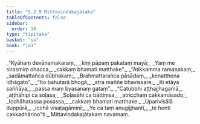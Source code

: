 ```yaml
---
title: "5.2.9 Mittavindakajātaka"
tableOfContents: false
sidebar:
  order: 10
type: "tipitaka"
basket: "su"
book: "ja1"
---
```



<DynamicBreadcrumb />

<Division number="100" book="ja1">

<Paragraph number="1265" type="verses" book="ja1">
_“Kyāhaṃ devānamakaraṃ,_  
_kiṃ pāpaṃ pakataṃ mayā;_  
_Yaṃ me sirasmiṃ ohacca,_  
_cakkaṃ bhamati matthake”._  

</Paragraph>

</Division>
<Division number="101" book="ja1">

<Paragraph number="1266" type="verses" book="ja1">
_“Atikkamma ramaṇakaṃ,_  
_sadāmattañca dūbhakaṃ;_  
_Brahmattarañca pāsādaṃ,_  
_kenatthena idhāgato”._  

</Paragraph>

</Division>
<Division number="102" book="ja1">

<Paragraph number="1267" type="verses" book="ja1">
_“Ito bahutarā bhogā,_  
_atra maññe bhavissare;_  
_Iti etāya saññāya,_  
_passa maṃ byasanaṃ gataṃ”._  

</Paragraph>

</Division>
<Division number="103" book="ja1">

<Paragraph number="1268" type="verses" book="ja1">
_“Catubbhi aṭṭhajjhagamā,_  
_aṭṭhāhipi ca soḷasa;_  
_Soḷasāhi ca bāttiṃsa,_  
_atricchaṃ cakkamāsado;_  
_Icchāhatassa posassa,_  
_cakkaṃ bhamati matthake._  

</Paragraph>

</Division>
<Division number="104" book="ja1">

<Paragraph number="1269" type="verses" book="ja1">
_Uparivisālā duppūrā,_  
_icchā visaṭagāminī;_  
_Ye ca taṃ anugijjhanti,_  
_te honti cakkadhārino”ti._  


</Paragraph>
</Division>

<Paragraph number="1270" type="center" book="ja1">
Mittavindakajātakaṃ navamaṃ.
</Paragraph>